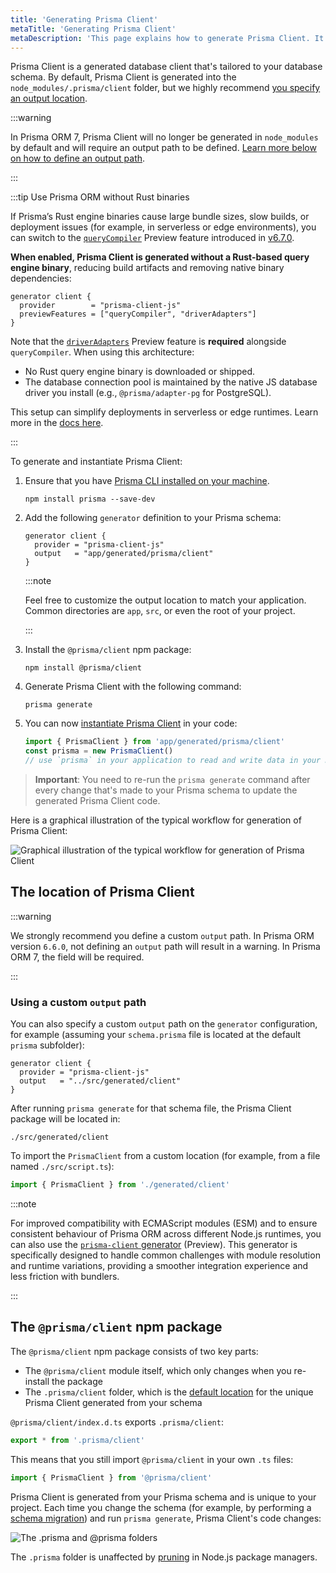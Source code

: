 ```yaml
---
title: 'Generating Prisma Client'
metaTitle: 'Generating Prisma Client'
metaDescription: 'This page explains how to generate Prisma Client. It also provides additional context on the generated client, typical workflows and Node.js configuration.'
---
```


Prisma Client is a generated database client that's tailored to your database schema. By default, Prisma Client is generated into the `node_modules/.prisma/client` folder, but we highly recommend [you specify an output location](#using-a-custom-output-path).

:::warning

In Prisma ORM 7, Prisma Client will no longer be generated in `node_modules` by default and will require an output path to be defined. [Learn more below on how to define an output path](#using-a-custom-output-path).

:::

:::tip Use Prisma ORM without Rust binaries

If Prisma’s Rust engine binaries cause large bundle sizes, slow builds, or deployment issues (for example, in serverless or edge environments), you can switch to the [`queryCompiler`](/orm/prisma-client/setup-and-configuration/no-rust-engine) Preview feature introduced in [v6.7.0](https://pris.ly/release/6.7.0).

**When enabled, Prisma Client is generated without a Rust-based query engine binary**, reducing build artifacts and removing native binary dependencies:

```prisma
generator client {
  provider        = "prisma-client-js"
  previewFeatures = ["queryCompiler", "driverAdapters"]
}
```

Note that the [`driverAdapters`](/orm/overview/databases/database-drivers#driver-adapters) Preview feature is **required** alongside `queryCompiler`.
When using this architecture:

* No Rust query engine binary is downloaded or shipped.
* The database connection pool is maintained by the native JS database driver you install (e.g., `@prisma/adapter-pg` for PostgreSQL).

This setup can simplify deployments in serverless or edge runtimes. Learn more in the [docs here](/orm/prisma-client/setup-and-configuration/no-rust-engine).

:::


To generate and instantiate Prisma Client:

1. Ensure that you have [Prisma CLI installed on your machine](/orm/tools/prisma-cli#installation).

   ```terminal
   npm install prisma --save-dev
   ```

1. Add the following `generator` definition to your Prisma schema:

   ```prisma
   generator client {
     provider = "prisma-client-js"
     output   = "app/generated/prisma/client"
   }
   ```

   :::note

   Feel free to customize the output location to match your application. Common directories are `app`, `src`, or even the root of your project.

   :::

1. Install the `@prisma/client` npm package:

   ```terminal
   npm install @prisma/client
   ```

1. Generate Prisma Client with the following command:

   ```terminal
   prisma generate
   ```

1. You can now [instantiate Prisma Client](/orm/prisma-client/setup-and-configuration/instantiate-prisma-client) in your code:

    ```ts
    import { PrismaClient } from 'app/generated/prisma/client'
    const prisma = new PrismaClient()
    // use `prisma` in your application to read and write data in your DB
    ```

> **Important**: You need to re-run the `prisma generate` command after every change that's made to your Prisma schema to update the generated Prisma Client code.

Here is a graphical illustration of the typical workflow for generation of Prisma Client:

![Graphical illustration of the typical workflow for generation of Prisma Client](./prisma-client-generation-workflow.png)

## The location of Prisma Client

:::warning

We strongly recommend you define a custom `output` path. In Prisma ORM version `6.6.0`, not defining an `output` path will result in a warning. In Prisma ORM 7, the field will be required.

:::

### Using a custom `output` path

You can also specify a custom `output` path on the `generator` configuration, for example (assuming your `schema.prisma` file is located at the default `prisma` subfolder):

```prisma
generator client {
  provider = "prisma-client-js"
  output   = "../src/generated/client"
}
```

After running `prisma generate` for that schema file, the Prisma Client package will be located in:

```
./src/generated/client
```

To import the `PrismaClient` from a custom location (for example, from a file named `./src/script.ts`):

```ts
import { PrismaClient } from './generated/client'
```

:::note 


For improved compatibility with ECMAScript modules (ESM) and to ensure consistent behaviour of Prisma ORM across different Node.js runtimes, you can also use the [`prisma-client` generator](/orm/prisma-schema/overview/generators#prisma-client-preview) (Preview). This generator is specifically designed to handle common challenges with module resolution and runtime variations, providing a smoother integration experience and less friction with bundlers.

:::

## The `@prisma/client` npm package

The `@prisma/client` npm package consists of two key parts:

- The `@prisma/client` module itself, which only changes when you re-install the package
- The `.prisma/client` folder, which is the [default location](#using-a-custom-output-path) for the unique Prisma Client generated from your schema

`@prisma/client/index.d.ts` exports `.prisma/client`:

```ts
export * from '.prisma/client'
```

This means that you still import `@prisma/client` in your own `.ts` files:

```ts
import { PrismaClient } from '@prisma/client'
```

Prisma Client is generated from your Prisma schema and is unique to your project. Each time you change the schema (for example, by performing a [schema migration](/orm/prisma-migrate)) and run `prisma generate`, Prisma Client's code changes:

![The .prisma and @prisma folders](./prisma-client-node-module.png)

The `.prisma` folder is unaffected by [pruning](https://docs.npmjs.com/cli/prune.html) in Node.js package managers.